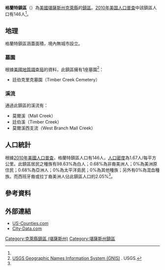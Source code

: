 {{noteTA
|G1=USState
}}
{{Infobox settlement
|official_name = 格蘭特鎮區
|native_name = Grant Township
|settlement_type = 鎮區
|image_map = Map highlighting Grant Township, Clay County, Kansas.svg
|map_caption = 格蘭特鎮區在克萊縣的位置
|coordinates_display = inline,title
|coordinates_region = US-KS
|subdivision_type = [[世界政區索引|國家]]
|subdivision_name = [[美国|美国]]
|subdivision_type1 = [[美國行政區劃|州]]
|subdivision_name1 = [[堪薩斯州|堪薩斯州]]
|subdivision_type2 = [[堪萨斯州行政区划|縣]]
|subdivision_name2 = [[克萊縣_(堪薩斯州)|克萊縣]]
|area_total_km2 = 87.28
|area_land_km2 = 74.34
|area_water_km2 = 12.94
|area_total_sq_mi = 33.7
|area_land_sq_mi = 28.7
|area_water_sq_mi = 5
|area_water_percent = 14.83
|population_as_of = [[2010年美国人口普查|2010]]
|population_footnotes = <ref name="Census 2010">{{cite web| url=http://factfinder2.census.gov| title=Race, Hispanic or Latino, Age, and Housing Occupancy: 2010 Census Redistricting Data (Public Law 94-171) Summary File (QT-PL), Grant township, Clay County, Kansas| publisher=U.S. Census Bureau, American FactFinder 2| accessdate=2016-04-22| archive-date=2013-09-11| archive-url=https://web.archive.org/web/20130911234518/http://factfinder2.census.gov/| dead-url=no}}</ref>
|population_total = 146
|population_density_km2 = auto
|elevation_footnotes = 
|elevation_m = 351
|elevation_ft = 1152
|latd = 39
|latm = 16
|lats = 30
|latNS = N
|longd = 96
|longm = 59
|longs = 51
|longEW = W
|postal_code_type =
|postal_code = 
|blank_name = [[地名信息系统|GNIS]] ID
|blank_info = [http://geonames.usgs.gov/pls/gnispublic/f?p=gnispq:3:::NO::P3_FID:0476192 0476192]
|website = 
|footnotes = 
}}

'''格蘭特鎮區'''（{{lang-en|'''Grant Township'''}}）為[[美國|美國]][[堪薩斯州|堪薩斯州]][[克萊縣_(堪薩斯州)|克萊縣]]的[[行政鎮區|鎮區]]。[[2010年美国人口普查|2010年美国人口普查]]中該鎮區人口有146人<ref name="Census 2010"/>。

==地理==
格蘭特鎮區涵蓋面積{{convert|87.28|km2|sqmi}}，境內無城市設立。

===墓園===
根據[[美國地質調查局|美國地質調查局]]的資料，此鎮區擁有1座墓園<ref>[http://geonames.usgs.gov/domestic/index.html USGS Geographic Names Information System (GNIS)] {{Wayback|url=http://geonames.usgs.gov/domestic/index.html |date=20190428150204 }}. USGS.</ref>：
*廷伯克里克墓園（Timber Creek Cemetery）

===溪流===
通過此鎮區的溪流有：
*莫爾溪（Mall Creek）
*廷伯溪（Timber Creek）
*莫爾溪西支流（West Branch Mall Creek）

==人口統計==
根據[[2010年美國人口普查|2010年美國人口普查]]，格蘭特鎮區人口有146人，[[人口密度|人口密度]]為1.67人/每平方公里。此鎮區居民之種族有98.63%為白人；0.68%為非裔美洲人；0%為美洲原住民；0.68%為亞洲人；0%為太平洋島民；0%為其他種族；另外有0%為混血種族。而西班牙裔或拉丁裔美洲人佔此鎮區人口的2.05%<ref name="Census 2010"/>。

==參考資料==
{{reflist}}

==外部連結==
* [https://web.archive.org/web/20080723112151/http://www.us-counties.com/localgov/kansas.html US-Counties.com]
* [http://www.city-data.com/township/Grant-KS.html City-Data.com]{{dead link|date=2018年3月 |bot=InternetArchiveBot |fix-attempted=yes }}

{{克萊縣 (堪薩斯州)}}

{{DEFAULTSORT:Grant}}
[[Category:克萊縣鎮區_(堪薩斯州)|Category:克萊縣鎮區 (堪薩斯州)]]
[[Category:堪薩斯州鎮區|Category:堪薩斯州鎮區]]